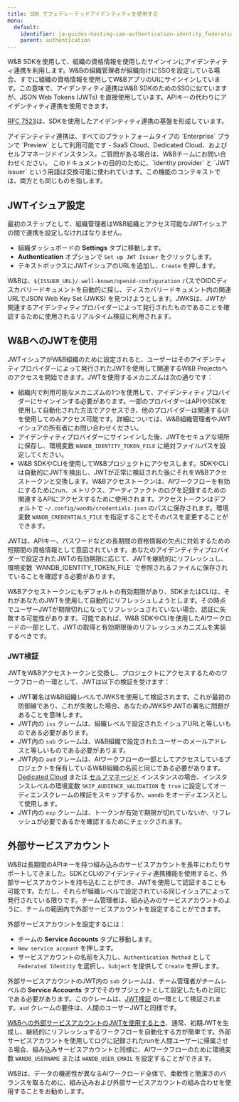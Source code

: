 ```yaml
---
title: SDK でフェデレーテッドアイデンティティを使用する
menu:
  default:
    identifier: ja-guides-hosting-iam-authentication-identity_federation
    parent: authentication
---
```


W&B SDKを使用して、組織の資格情報を使用したサインインにアイデンティティ連携を利用します。W&Bの組織管理者が組織向けにSSOを設定している場合、すでに組織の資格情報を使用してW&BアプリのUIにサインインしています。この意味で、アイデンティティ連携はW&B SDKのためのSSOに似ていますが、JSON Web Tokens (JWTs) を直接使用しています。APIキーの代わりにアイデンティティ連携を使用できます。

[RFC 7523](https://datatracker.ietf.org/doc/html/rfc7523)は、SDKを使用したアイデンティティ連携の基盤を形成しています。

<Note>
アイデンティティ連携は、すべてのプラットフォームタイプの `Enterprise` プランで `Preview` として利用可能です - SaaS Cloud、Dedicated Cloud、およびセルフマネージドインスタンス。ご質問がある場合は、W&Bチームにお問い合わせください。
</Note>

<Note>
このドキュメントの目的のために、`identity provider` と `JWT issuer` という用語は交換可能に使われています。この機能のコンテキストでは、両方とも同じものを指します。
</Note>

## JWTイシュア設定

最初のステップとして、組織管理者はW&B組織とアクセス可能なJWTイシュアの間で連携を設定しなければなりません。

* 組織ダッシュボードの **Settings** タブに移動します。
* **Authentication** オプションで `Set up JWT Issuer` をクリックします。
* テキストボックスにJWTイシュアのURLを追加し、`Create` を押します。

W&Bは、`${ISSUER_URL}/.well-known/openid-configuration` パスでOIDCディスカバリードキュメントを自動的に探し、ディスカバリードキュメント内の関連URLでJSON Web Key Set (JWKS) を見つけようとします。JWKSは、JWTが関連するアイデンティティプロバイダーによって発行されたものであることを確認するために使用されるリアルタイム検証に利用されます。

## W&BへのJWTを使用

JWTイシュアがW&B組織のために設定されると、ユーザーはそのアイデンティティプロバイダーによって発行されたJWTを使用して関連するW&B Projectsへのアクセスを開始できます。JWTを使用するメカニズムは次の通りです：

* 組織内で利用可能なメカニズムの1つを使用して、アイデンティティプロバイダーにサインインする必要があります。一部のプロバイダーはAPIやSDKを使用して自動化された方法でアクセスでき、他のプロバイダーは関連するUIを使用してのみアクセス可能です。詳細については、W&B組織管理者やJWTイシュアの所有者にお問い合わせください。
* アイデンティティプロバイダーにサインインした後、JWTをセキュアな場所に保存し、環境変数 `WANDB_IDENTITY_TOKEN_FILE` に絶対ファイルパスを設定してください。
* W&B SDKやCLIを使用してW&Bプロジェクトにアクセスします。SDKやCLIは自動的にJWTを検出し、JWTが正常に検証された後にそれをW&Bアクセストークンと交換します。W&Bアクセストークンは、AIワークフローを有効にするためにrun、メトリクス、アーティファクトのログを記録するための関連するAPIにアクセスするために使用されます。アクセストークンはデフォルトで `~/.config/wandb/credentials.json` のパスに保存されます。環境変数 `WANDB_CREDENTIALS_FILE` を指定することでそのパスを変更することができます。

<Note>
JWTは、APIキー、パスワードなどの長期間の資格情報の欠点に対処するための短期間の資格情報として意図されています。あなたのアイデンティティプロバイダーで設定されたJWTの有効期限に応じて、JWTを継続的にリフレッシュし、環境変数 `WANDB_IDENTITY_TOKEN_FILE` で参照されるファイルに保存されていることを確認する必要があります。

W&Bアクセストークンにもデフォルトの有効期限があり、SDKまたはCLIは、それがあなたのJWTを使用して自動的にリフレッシュしようとします。その時点でユーザーJWTが期限切れになってリフレッシュされていない場合、認証に失敗する可能性があります。可能であれば、W&B SDKやCLIを使用したAIワークロードの一部として、JWTの取得と有効期限後のリフレッシュメカニズムを実装するべきです。
</Note>

### JWT検証

JWTをW&Bアクセストークンと交換し、プロジェクトにアクセスするためのワークフローの一環として、JWTは以下の検証を受けます：

* JWT署名はW&B組織レベルでJWKSを使用して検証されます。これが最初の防御線であり、これが失敗した場合、あなたのJWKSやJWTの署名に問題があることを意味します。
* JWT内の `iss` クレームは、組織レベルで設定されたイシュアURLと等しいものである必要があります。
* JWT内の `sub` クレームは、W&B組織で設定されたユーザーのメールアドレスと等しいものである必要があります。
* JWT内の `aud` クレームは、AIワークフローの一部としてアクセスしているプロジェクトを保有しているW&B組織の名前と同じである必要があります。[Dedicated Cloud](/ja/guides/hosting/hosting-options/dedicated_cloud) または [セルフマネージド](/ja/guides/hosting/hosting-options/self-managed) インスタンスの場合、インスタンスレベルの環境変数 `SKIP_AUDIENCE_VALIDATION` を `true` に設定してオーディエンスクレームの検証をスキップするか、`wandb` をオーディエンスとして使用します。
* JWT内の `exp` クレームは、トークンが有効で期限が切れていないか、リフレッシュが必要であるかを確認するためにチェックされます。

## 外部サービスアカウント

W&Bは長期間のAPIキーを持つ組み込みのサービスアカウントを長年にわたりサポートしてきました。SDKとCLIのアイデンティティ連携機能を使用すると、外部サービスアカウントを持ち込むことができ、JWTを使用して認証することも可能です。ただし、それらが組織レベルで設定されている同じイシュアによって発行されている限りです。チーム管理者は、組み込みのサービスアカウントのように、チームの範囲内で外部サービスアカウントを設定することができます。

外部サービスアカウントを設定するには：

* チームの **Service Accounts** タブに移動します。
* `New service account` を押します。
* サービスアカウントの名前を入力し、`Authentication Method` として `Federated Identity` を選択し、`Subject` を提供して `Create` を押します。

外部サービスアカウントのJWT内の `sub` クレームは、チーム管理者がチームレベルの **Service Accounts** タブでそのサブジェクトとして設定したものと同じである必要があります。このクレームは、[JWT検証](#jwt-validation) の一環として検証されます。`aud` クレームの要件は、人間のユーザーJWTと同様です。

[W&Bへの外部サービスアカウントのJWTを使用するとき](#using-the-jwt-to-access-wb)、通常、初期JWTを生成し、継続的にリフレッシュするワークフローを自動化する方が簡単です。外部サービスアカウントを使用してログに記録されたrunを人間ユーザーに帰属させる場合、組み込みサービスアカウントと同様に、AIワークフローのために環境変数 `WANDB_USERNAME` または `WANDB_USER_EMAIL` を設定することができます。

<Note>
W&Bは、データの機密性が異なるAIワークロード全体で、柔軟性と簡潔さのバランスを取るために、組み込みおよび外部サービスアカウントの組み合わせを使用することをお勧めします。
</Note>